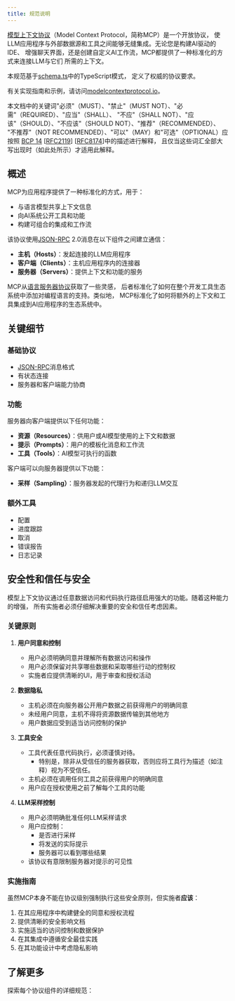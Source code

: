 ```yaml
---
title: 规范说明
---
```


[模型上下文协议](https://modelcontextprotocol.io)（Model Context Protocol，简称MCP）是一个开放协议，
使LLM应用程序与外部数据源和工具之间能够无缝集成。无论您是构建AI驱动的IDE、
增强聊天界面，还是创建自定义AI工作流，MCP都提供了一种标准化的方式来连接LLM与它们
所需的上下文。

本规范基于[schema.ts](https://github.com/modelcontextprotocol/specification/blob/main/schema/2025-03-26/schema.ts)中的TypeScript模式，
定义了权威的协议要求。

有关实现指南和示例，请访问[modelcontextprotocol.io](https://modelcontextprotocol.io)。

本文档中的关键词"必须"（MUST）、"禁止"（MUST NOT）、"必需"（REQUIRED）、"应当"（SHALL）、
"不应"（SHALL NOT）、"应该"（SHOULD）、"不应该"（SHOULD NOT）、"推荐"（RECOMMENDED）、
"不推荐"（NOT RECOMMENDED）、"可以"（MAY）和"可选"（OPTIONAL）应按照
[BCP 14](https://datatracker.ietf.org/doc/html/bcp14)
[[RFC2119](https://datatracker.ietf.org/doc/html/rfc2119)]
[[RFC8174](https://datatracker.ietf.org/doc/html/rfc8174)]中的描述进行解释，
且仅当这些词汇全部大写出现时（如此处所示）才适用此解释。

## 概述

MCP为应用程序提供了一种标准化的方式，用于：

- 与语言模型共享上下文信息
- 向AI系统公开工具和功能
- 构建可组合的集成和工作流

该协议使用[JSON-RPC](https://www.jsonrpc.org/) 2.0消息在以下组件之间建立通信：

- **主机（Hosts）**：发起连接的LLM应用程序
- **客户端（Clients）**：主机应用程序内的连接器
- **服务器（Servers）**：提供上下文和功能的服务

MCP从[语言服务器协议](https://microsoft.github.io/language-server-protocol/)获取了一些灵感，
后者标准化了如何在整个开发工具生态系统中添加对编程语言的支持。类似地，
MCP标准化了如何将额外的上下文和工具集成到AI应用程序的生态系统中。

## 关键细节

### 基础协议

- [JSON-RPC](https://www.jsonrpc.org/)消息格式
- 有状态连接
- 服务器和客户端能力协商

### 功能

服务器向客户端提供以下任何功能：

- **资源（Resources）**：供用户或AI模型使用的上下文和数据
- **提示（Prompts）**：用户的模板化消息和工作流
- **工具（Tools）**：AI模型可执行的函数

客户端可以向服务器提供以下功能：

- **采样（Sampling）**：服务器发起的代理行为和递归LLM交互

### 额外工具

- 配置
- 进度跟踪
- 取消
- 错误报告
- 日志记录

## 安全性和信任与安全

模型上下文协议通过任意数据访问和代码执行路径启用强大的功能。随着这种能力的增强，
所有实施者必须仔细解决重要的安全和信任考虑因素。

### 关键原则

1. **用户同意和控制**

   - 用户必须明确同意并理解所有数据访问和操作
   - 用户必须保留对共享哪些数据和采取哪些行动的控制权
   - 实施者应提供清晰的UI，用于审查和授权活动

2. **数据隐私**

   - 主机必须在向服务器公开用户数据之前获得用户的明确同意
   - 未经用户同意，主机不得将资源数据传输到其他地方
   - 用户数据应受到适当访问控制的保护

3. **工具安全**

   - 工具代表任意代码执行，必须谨慎对待。
     - 特别是，除非从受信任的服务器获取，否则应将工具行为描述（如注释）视为不受信任。
   - 主机必须在调用任何工具之前获得用户的明确同意
   - 用户应在授权使用之前了解每个工具的功能

4. **LLM采样控制**
   - 用户必须明确批准任何LLM采样请求
   - 用户应控制：
     - 是否进行采样
     - 将发送的实际提示
     - 服务器可以看到哪些结果
   - 该协议有意限制服务器对提示的可见性

### 实施指南

虽然MCP本身不能在协议级别强制执行这些安全原则，但实施者**应该**：

1. 在其应用程序中构建健全的同意和授权流程
2. 提供清晰的安全影响文档
3. 实施适当的访问控制和数据保护
4. 在其集成中遵循安全最佳实践
5. 在其功能设计中考虑隐私影响

## 了解更多

探索每个协议组件的详细规范：

<CardGroup cols={5}>
  <Card title="架构" icon="sitemap" href="architecture" />
  <Card title="基础协议" icon="code" href="basic" />
  <Card title="服务器功能" icon="server" href="server" />
  <Card title="客户端功能" icon="user" href="client" />
  <Card title="贡献" icon="pencil" href="contributing" />
</CardGroup>
